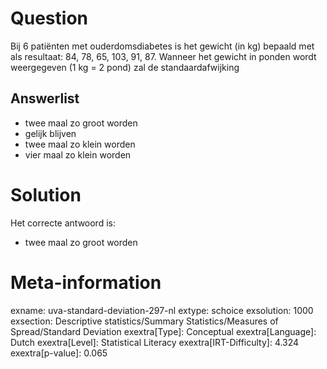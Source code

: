 Question
========

Bij 6 patiënten met ouderdomsdiabetes is het gewicht (in kg) bepaald met
als resultaat: 84, 78, 65, 103, 91, 87. Wanneer het gewicht in ponden
wordt weergegeven (1 kg = 2 pond) zal de standaardafwijking

Answerlist
----------

* twee maal zo groot worden
* gelijk blijven
* twee maal zo klein worden
* vier maal zo klein worden

Solution
========

Het correcte antwoord is: 

* twee maal zo groot worden

Meta-information
================
exname: uva-standard-deviation-297-nl
extype: schoice
exsolution: 1000
exsection: Descriptive statistics/Summary Statistics/Measures of Spread/Standard Deviation
exextra[Type]: Conceptual
exextra[Language]: Dutch
exextra[Level]: Statistical Literacy
exextra[IRT-Difficulty]: 4.324
exextra[p-value]: 0.065
